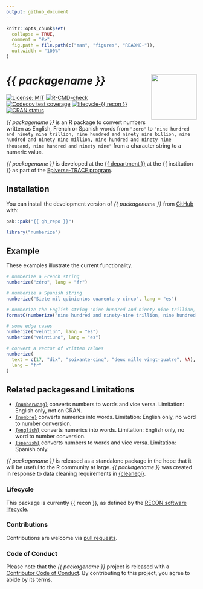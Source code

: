 ```yaml
---
output: github_document
---
```


<!-- README.md is generated from README.Rmd. Please edit that file. -->
<!-- The code to render this README is stored in .github/workflows/render-readme.yaml -->
<!-- Variables marked with double curly braces will be transformed beforehand: -->
<!-- `packagename` is extracted from the DESCRIPTION file -->
<!-- `gh_repo` is extracted via a special environment variable in GitHub Actions -->


```r
knitr::opts_chunk$set(
  collapse = TRUE,
  comment = "#>",
  fig.path = file.path(c("man", "figures", "README-")),
  out.width = "100%"
)
```

# _{{ packagename }}_ <img src="man/figures/logo.svg" align="right" width="120" />

<!-- badges: start -->
[![License: MIT](https://img.shields.io/badge/License-MIT-yellow.svg)](https://opensource.org/license/mit/)
[![R-CMD-check](https://github.com/{{ gh_repo }}/actions/workflows/R-CMD-check.yaml/badge.svg)](https://github.com/{{ gh_repo }}/actions/workflows/R-CMD-check.yaml)
[![Codecov test coverage](https://codecov.io/gh/{{ gh_repo }}/branch/main/graph/badge.svg)](https://app.codecov.io/gh/{{ gh_repo }}?branch=main)
[![lifecycle-{{ recon }}](https://www.reconverse.org/images/badge-{{ recon }}.svg)](https://www.reconverse.org/lifecycle.html#{{ recon }})
[![CRAN status](https://www.r-pkg.org/badges/version/{{ packagename }})](https://CRAN.R-project.org/package={{ packagename }})

<!-- badges: end -->

_{{ packagename }}_ is an R package to convert numbers written as English, French or Spanish words from `"zero"` to `"nine hundred and ninety nine trillion, nine hundred and ninety nine billion, nine hundred and ninety nine million, nine hundred and ninety nine thousand, nine hundred and ninety nine"` from a character string to a numeric value.

<!-- This sentence is optional and can be removed -->
_{{ packagename }}_ is developed at the [{{ department }}]({{ department_url }}) at the {{ institution }} as part of the [Epiverse-TRACE program](https://data.org/initiatives/epiverse/).


## Installation

You can install the development version of _{{ packagename }}_ from
[GitHub](https://github.com/) with:

```r
pak::pak("{{ gh_repo }}")
```

```r
library("numberize")
```

## Example

These examples illustrate the current functionality.

```r
# numberize a French string
numberize("zéro", lang = "fr")

# numberize a Spanish string
numberize("Siete mil quinientos cuarenta y cinco", lang = "es")

# numberize the English string "nine hundred and ninety-nine trillion, nine hundred and ninety-nine billion, nine hundred and ninety-nine million, nine hundred and ninety-nine thousand, nine hundred and ninety-nine" # nolint: line_length_linter.
formatC(numberize("nine hundred and ninety-nine trillion, nine hundred and ninety-nine billion, nine hundred and ninety-nine million, nine hundred and ninety-nine thousand, nine hundred and ninety-nine"), big.mark = ",", format = "fg") # nolint: line_length_linter.

# some edge cases
numberize("veintiún", lang = "es")
numberize("veintiuno", lang = "es")

# convert a vector of written values
numberize(
  text = c(17, "dix", "soixante-cinq", "deux mille vingt-quatre", NA),
  lang = "fr"
)
```

## Related packagesand Limitations
- [`{numberwang}`](https://github.com/coolbutuseless/numberwang) converts numbers to words and vice versa. Limitation: English only, not on CRAN.
- [`{nombre}`](https://cran.r-project.org/web/packages/nombre/index.html) converts numerics into words. Limitation: English only, no word to number conversion.
- [`{english}`](https://cran.r-project.org/web/packages/english/index.html) converts numerics into words. Limitation: English only, no word to number conversion.
- [`{spanish}`](https://cran.r-project.org/web/packages/spanish/index.html) converts numbers to words and vice versa. Limitation: Spanish only.

_{{ packagename }}_ is released as a standalone package in the hope that it will be useful to the R community at large. _{{ packagename }}_ was created in response to data cleaning requirements in [{cleanepi}](https://github.com/epiverse-trace/cleanepi).

### Lifecycle

This package is currently {{ recon }}, as defined by the [RECON software
lifecycle](https://www.reconverse.org/lifecycle.html).

### Contributions

Contributions are welcome via [pull requests](https://github.com/{{ gh_repo }}/pulls).

### Code of Conduct

Please note that the _{{ packagename }}_ project is released with a 
[Contributor Code of Conduct](https://github.com/epiverse-trace/.github/blob/main/CODE_OF_CONDUCT.md).
By contributing to this project, you agree to abide by its terms.
